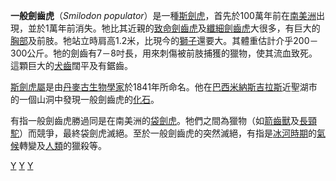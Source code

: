 {{Speciesbox
| genus = Smilodon
| species = populator
| image = Smilodon californicus mount.jpg
| status = Fossil
| authority = {{le|彼得·威廉·隆德|Peter Wilhelm Lund}}, 1842
}}
'''一般劍齒虎'''（''Smilodon populator''）是一種[[斯劍虎|斯劍虎]]，首先於100萬年前在[[南美洲|南美洲]]出現，並於1萬年前消失。牠比其近親的[[致命劍齒虎|致命劍齒虎]]及[[纖細劍齒虎|纖細劍齒虎]]大很多，有巨大的[[胸部|胸部]]及前肢。牠站立時肩高1.2米，比現今的[[獅子|獅子]]還要大。其體重估計介乎200－300公斤。牠的劍齒有7－8吋長，用來刺傷被前肢捕獲的獵物，使其流血致死。這顆巨大的[[犬齒|犬齒]]闊平及有鋸齒。

[[斯劍虎屬|斯劍虎屬]]是由[[丹麥|丹麥]][[古生物學家|古生物學家]]{{le|彼得·威廉·隆德|Peter Wilhelm Lund}}於1841年所命名。他在[[巴西|巴西]][[米納斯吉拉斯|米納斯吉拉斯]]近聖湖市的一個山洞中發現一般劍齒虎的[[化石|化石]]。

有指一般劍齒虎勝過同是在南美洲的[[袋劍虎|袋劍虎]]。牠們之間為獵物（如[[箭齒獸|箭齒獸]]及[[長頸駝|長頸駝]]）而競爭，最終袋劍虎滅絕。至於一般劍齒虎的突然滅絕，有指是[[冰河時期|冰河時期]]的[[氣候|氣候]]轉變及[[人類|人類]]的獵殺等。
{{劍齒虎亞科}}
{{已滅絕貓科}}
{{Taxonbar|from=Q1294271}}

[[Category:斯劍虎|Y]]
[[Category:南美洲史前哺乳動物|Y]]
[[Category:1842年描述的动物|Y]]